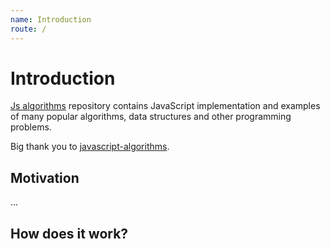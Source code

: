 ```yaml
---
name: Introduction
route: /
---
```



# Introduction

[Js algorithms](https://github.com/nejcm/js-algorithms) repository contains
JavaScript implementation and examples of many popular algorithms, data
structures and other programming problems.

Big thank you to
[javascript-algorithms](https://github.com/trekhleb/javascript-algorithms).

## Motivation

...

## How does it work?

<Ref to="installation" name="Installation" />
